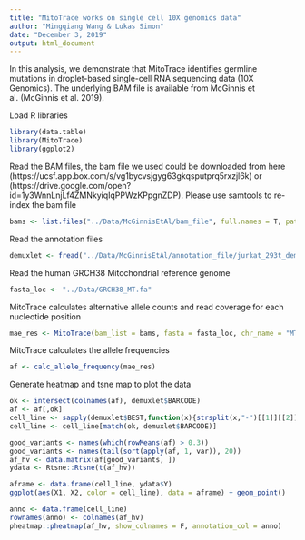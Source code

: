 ```yaml
---
title: "MitoTrace works on single cell 10X genomics data"
author: "Mingqiang Wang & Lukas Simon"
date: "December 3, 2019"
output: html_document
---
```


In this analysis, we demonstrate that MitoTrace identifies germline mutations in droplet-based single-cell RNA sequencing data (10X Genomics). The underlying BAM file is available from McGinnis et al. (McGinnis et al. 2019).

Load R libraries
```r
library(data.table)
library(MitoTrace)
library(ggplot2)
```

Read the BAM files, the bam file we used could be downloaded from here (https://ucsf.app.box.com/s/vg1bycvsjgyg63gkqsputprq5rxzjl6k) or (https://drive.google.com/open?id=1y3WnnLnjLf4ZMNkyiqIqPPWzKPpgnZDP). Please use samtools to re-index the bam file
```r
bams <- list.files("../Data/McGinnisEtAl/bam_file", full.names = T, pattern = ".bam$")
```

Read the annotation files
```r
demuxlet <- fread("../Data/McGinnisEtAl/annotation_file/jurkat_293t_demuxlet.best")
```

Read the human GRCH38 Mitochondrial reference genome
```r
fasta_loc <- "../Data/GRCH38_MT.fa"
```

MitoTrace calculates alternative allele counts and read coverage for each nucleotide position
```r
mae_res <- MitoTrace(bam_list = bams, fasta = fasta_loc, chr_name = "MT", min_read = 100)
```

MitoTrace calculates the allele frequencies
```r
af <- calc_allele_frequency(mae_res)
```

Generate heatmap and tsne map to plot the data
```r
ok <- intersect(colnames(af), demuxlet$BARCODE)
af <- af[,ok]
cell_line <- sapply(demuxlet$BEST,function(x){strsplit(x,"-")[[1]][[2]]})
cell_line <- cell_line[match(ok, demuxlet$BARCODE)]

good_variants <- names(which(rowMeans(af) > 0.3))
good_variants <- names(tail(sort(apply(af, 1, var)), 20))
af_hv <- data.matrix(af[good_variants, ])
ydata <- Rtsne::Rtsne(t(af_hv))

aframe <- data.frame(cell_line, ydata$Y)
ggplot(aes(X1, X2, color = cell_line), data = aframe) + geom_point()

anno <- data.frame(cell_line)
rownames(anno) <- colnames(af_hv)
pheatmap::pheatmap(af_hv, show_colnames = F, annotation_col = anno)
```
